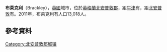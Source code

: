 {{Infobox UK place
|official_name= Brackley
|static image_name= BrackleyTownHall(AndrewSmith)Mar2006.jpg
|static image_ref= 
|latitude= 52.032
|longitude= -1.147
|os_grid_reference= SP5837
|label_position= top
|population= 13,018
|population_ref= ([[United_Kingdom_Census_2011|2011年普查]])<ref>{{cite web |url=http://neighbourhood.statistics.gov.uk/dissemination/LeadKeyFigures.do?a=7&b=11121009&c=Brackley&d=16&e=62&g=6452255&i=1001x1003x1032x1004&o=1&m=0&r=1&s=1413761780323&enc=1 |title=Area: Brackley (Parish): Key Figures for 2011 Census: Key Statistics |work=Neighbourhood Statistics |publisher=[[Office_for_National_Statistics|Office for National Statistics]] |accessdate=20 October 2014 |archive-url=https://web.archive.org/web/20170227063618/http://neighbourhood.statistics.gov.uk/dissemination/LeadKeyFigures.do?a=7&b=11121009&c=Brackley&d=16&e=62&g=6452255&i=1001x1003x1032x1004&o=1&m=0&r=1&s=1413761780323&enc=1 |archive-date=2017-02-27 |dead-url=yes }}</ref>
|london_distance= {{convert|68|mi|km|0}}
|website= [http://www.brackleynorthants-tc.gov.uk/ Brackley Town Council]
}}
'''布萊克利'''（Brackley），[[英國|英國]]城市，位於[[英格蘭|英格蘭]][[北安普敦郡|北安普敦郡]]，距[[牛津|牛津]]有{{convert|19|mi|km|0}}，距[[北安普敦|北安普敦]]有{{convert|22|mi|km|0}}。2011年，布萊克利有人口13,018人。

==參考資料==
{{Reflist}}
[[Category:北安普敦郡城镇|Category:北安普敦郡城镇]]
